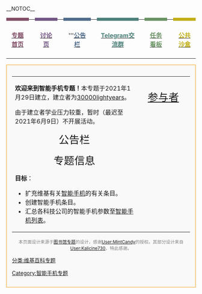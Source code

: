 {{维基专题状态
|1=inactive
|note=欢迎来到智能手机专题，此专题致力于改善智能手机相关条目，欢迎加入！
|parent=电脑和信息技术
|sc1=WP:SMARTPHONE
}}
__NOTOC__
{| border="0" cellspacing="0" cellpadding="0" width="100%" style="margin-bottom: 0;"
|- style="white-space: nowrap;"
| style="width: 15em; border-top: .5em #824D67 solid; padding: 10px; text-align: center;" | '''[[WikiProject:智能手机|<span style="color:#824D67">专题首页</span>]]'''
| style="width: 5px; background: transparent;" |
| style="width: 15em; border-top: .5em #735685 solid; padding: 10px; text-align: center; " | '''[[WikiProject_talk:智能手机|<span style="color:#735685">讨论页</span>]]'''
| style="width: 5px; background: transparent;" |
| style="width: 15em; border-top: .5em #506C8B solid; padding: 10px; text-align: center; " | '''[[WikiProject:智能手机/公告栏|<span style="color:#506C8B">'''公告栏'''</span>]]
| style="width: 5px; background: transparent;" |
| style="width: 15em; border-top: .5em #4D807A solid; padding: 10px; text-align: center; " | [https://t.me/wikipedia_zh_phone <span style="color:#4D807A">'''Telegram交流群'''</span>]
| style="width: 5px; background: transparent;" |
| style="width: 15em; border-top: .5em #699263 solid; padding: 10px; text-align: center; " | [[WikiProject:智能手机/任务板|<span style="color:#699263">'''任务看板'''</span>]]
| style="width: 5px; background: transparent;" |
| style="width: 15em; border-top: .5em #c1ae17 solid; padding: 10px; text-align: center; " | [[WikiProject:智能手机/公共沙盒|<span style="color:#c1ae17">'''公共沙盒'''</span>]]
|}
<div style="margin:0; margin-right:0; border:1px solid #F59A13;padding:1em; background-color:#FAF9F9; align:left; margin-top:10px">
{|
| width="70%" valign=top |
'''欢迎来到智能手机专题！'''本专题于2021年1月29日建立，建立者为[[User:30000lightyears|30000lightyears]]。

由于建立者学业压力较重，暂时（最迟至2021年6月9日）不开展活动。

<center><big><big><big>公告栏</big></big></big></center><span id="公告栏"></span>{{WikiProject:智能手机/公告栏|edit=1145141919810}}

<center><big><big><big>专题信息</big></big></big></center><span id="专题信息"></span>
'''目标'''：
*扩充维基有关[[智能手机|智能手机]]的有关条目。
*创建智能手机条目。
*汇总各科技公司的智能手机参数至[[智能手机列表|智能手机列表]]。

| width="30%" valign=top |
<center><big><big><big>[[WPJ:智能手机/成员|参与者]]</big></big></big></center><span id="参与者"></span>
<center>{{Clickable button 2|加入本专题|url={{fullurl:WikiProject:智能手机/成员#加入|action=edit}}|class=mw-ui-progressive}}</center>
<div class="references-small" style="height: 300px; overflow: auto; padding: 3px">
</div>

|}

{{WikiProject Footer}}
<center><small><font color="grey">本页面设计来源于[[WPJ:图书馆|图书馆专题]]的设计，感谢[[User:MintCandy|User:MintCandy]]的授权。其部分设计来自[[User:Kalicine730|User:Kalicine730]]，特此感谢。</font></small></center>

{{中文维基人}}
[[Category:智能手机专题|Category:智能手机专题]]

[[分类:维基百科专题|分类:维基百科专题]]